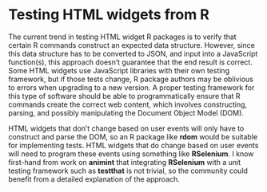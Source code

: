 # Testing HTML widgets from R

The current trend in testing HTML widget R packages is to verify that certain R commands construct an expected data structure. However, since this data structure has to be converted to JSON, and input into a JavaScript function(s), this approach doesn't guarantee that the end result is correct. Some HTML widgets use JavaScript libraries with their own testing framework, but if those tests change, R package authors may be oblivious to errors when upgrading to a new version. A proper testing framework for this type of software should be able to programmatically ensure that R commands create the correct web content, which involves constructing, parsing, and possibly manipulating the Document Object Model (DOM).

HTML widgets that don't change based on user events will only have to construct and parse the DOM, so an R package like __rdom__ would be suitable for implementing tests. HTML widgets that do change based on user events will need to program these events using something like __RSelenium__.  I know first-hand from work on __animint__ that integrating __RSelenium__ with a unit testing framework such as __testthat__ is not trivial, so the community could benefit from a detailed explanation of the approach.